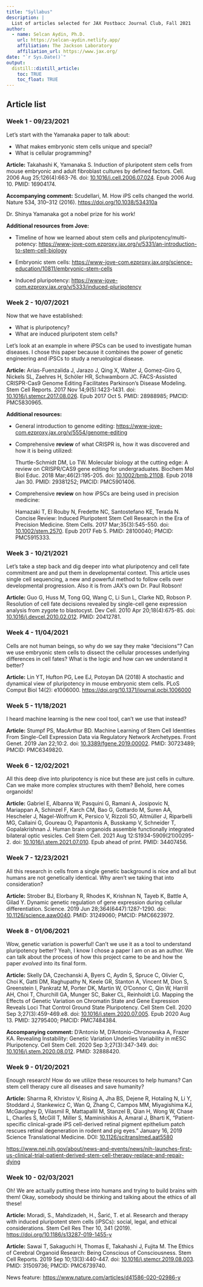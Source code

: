 ```yaml
---
title: "Syllabus"
description: |
  List of articles selected for JAX Postbacc Journal Club, Fall 2021
author:
  - name: Selcan Aydin, Ph.D.
    url: https://selcan-aydin.netlify.app/
    affiliation: The Jackson Laboratory
    affiliation_url: https://www.jax.org/
date: "`r Sys.Date()`"
output: 
  distill::distill_article:
    toc: TRUE
    toc_float: TRUE
---
```


## Article list

### Week 1 - 09/23/2021

Let's start with the Yamanaka paper to talk about:

-   What makes embryonic stem cells unique and special?
-   What is cellular programming?

**Article:** Takahashi K, Yamanaka S. Induction of pluripotent stem cells from mouse embryonic and adult fibroblast cultures by defined factors. Cell. 2006 Aug 25;126(4):663-76. doi: [10.1016/j.cell.2006.07.024](https://doi.org/10.1016/j.cell.2006.07.024). Epub 2006 Aug 10. PMID: 16904174.

**Accompanying comment:** Scudellari, M. How iPS cells changed the world. Nature 534, 310--312 (2016). <https://doi.org/10.1038/534310a>

Dr. Shinya Yamanaka got a nobel prize for his work!

**Additional resources from Jove:**

-   Timeline of how we learned about stem cells and pluripotency/multi-potency: <https://www-jove-com.ezproxy.jax.org/v/5331/an-introduction-to-stem-cell-biology>

-   Embryonic stem cells: <https://www-jove-com.ezproxy.jax.org/science-education/10811/embryonic-stem-cells>

-   Induced pluripotency: <https://www-jove-com.ezproxy.jax.org/v/5333/induced-pluripotency>

### Week 2 - 10/07/2021

Now that we have established:

-   What is pluripotency?
-   What are induced pluripotent stem cells?

Let's look at an example in where iPSCs can be used to investigate human diseases. I chose this paper because it combines the power of genetic engineering and iPSCs to study a neruological disease.

**Article:** Arias-Fuenzalida J, Jarazo J, Qing X, Walter J, Gomez-Giro G, Nickels SL, Zaehres H, Schöler HR, Schwamborn JC. FACS-Assisted CRISPR-Cas9 Genome Editing Facilitates Parkinson's Disease Modeling. Stem Cell Reports. 2017 Nov 14;9(5):1423-1431. doi: [10.1016/j.stemcr.2017.08.026](https://doi.org/10.1016/j.stemcr.2017.08.026). Epub 2017 Oct 5. PMID: 28988985; PMCID: PMC5830965.

**Additional resources:**

-   General introduction to genome editing: <https://www-jove-com.ezproxy.jax.org/v/5554/genome-editing>

-   Comprehensive **review** of what CRISPR is, how it was discovered and how it is being utilized:

    Thurtle-Schmidt DM, Lo TW. Molecular biology at the cutting edge: A review on CRISPR/CAS9 gene editing for undergraduates. Biochem Mol Biol Educ. 2018 Mar;46(2):195-205. doi: [10.1002/bmb.21108](https://iubmb.onlinelibrary.wiley.com/doi/10.1002/bmb.21108). Epub 2018 Jan 30. PMID: 29381252; PMCID: PMC5901406.

-   Comprehensive **review** on how iPSCs are being used in precision medicine:

    Hamazaki T, El Rouby N, Fredette NC, Santostefano KE, Terada N. Concise Review: Induced Pluripotent Stem Cell Research in the Era of Precision Medicine. Stem Cells. 2017 Mar;35(3):545-550. doi: [10.1002/stem.2570](https://stemcellsjournals.onlinelibrary.wiley.com/doi/10.1002/stem.2570). Epub 2017 Feb 5. PMID: 28100040; PMCID: PMC5915333.

### Week 3 - 10/21/2021

Let's take a step back and dig deeper into what pluripotency and cell fate commitment are and put them in developmental context. This article uses single cell sequencing, a new and powerful method to follow cells over developmental progression. Also it is from JAX's own Dr. Paul Robson!

**Article:** Guo G, Huss M, Tong GQ, Wang C, Li Sun L, Clarke ND, Robson P. Resolution of cell fate decisions revealed by single-cell gene expression analysis from zygote to blastocyst. Dev Cell. 2010 Apr 20;18(4):675-85. doi: [10.1016/j.devcel.2010.02.012](https://doi.org/10.1016/j.devcel.2010.02.012). PMID: 20412781.

### Week 4 - 11/04/2021

Cells are not human beings, so why do we say they make "decisions"? Can we use embryonic stem cells to dissect the cellular processes underlying differences in cell fates? What is the logic and how can we understand it better?

**Article:** Lin YT, Hufton PG, Lee EJ, Potoyan DA (2018) A stochastic and dynamical view of pluripotency in mouse embryonic stem cells. PLoS Comput Biol 14(2): e1006000. <https://doi.org/10.1371/journal.pcbi.1006000>

### Week 5 - 11/18/2021

I heard machine learning is the new cool tool, can't we use that instead?

**Article:** Stumpf PS, MacArthur BD. Machine Learning of Stem Cell Identities From Single-Cell Expression Data via Regulatory Network Archetypes. Front Genet. 2019 Jan 22;10:2. doi: [10.3389/fgene.2019.00002](https://doi.org/10.3389/fgene.2019.00002). PMID: 30723489; PMCID: PMC6349820.

### Week 6 - 12/02/2021

All this deep dive into pluripotency is nice but these are just cells in culture. Can we make more complex structures with them? Behold, here comes organoids!

**Article:** Gabriel E, Albanna W, Pasquini G, Ramani A, Josipovic N, Mariappan A, Schinzel F, Karch CM, Bao G, Gottardo M, Suren AA, Hescheler J, Nagel-Wolfrum K, Persico V, Rizzoli SO, Altmüller J, Riparbelli MG, Callaini G, Goureau O, Papantonis A, Busskamp V, Schneider T, Gopalakrishnan J. Human brain organoids assemble functionally integrated bilateral optic vesicles. Cell Stem Cell. 2021 Aug 12:S1934-5909(21)00295-2. doi: [10.1016/j.stem.2021.07.010](https://doi.org/10.1016/j.stem.2021.07.010). Epub ahead of print. PMID: 34407456.

### Week 7 - 12/23/2021

All this research in cells from a single genetic background is nice and all but humans are not genetically identical. Why aren't we taking that into consideration?

**Article:** Strober BJ, Elorbany R, Rhodes K, Krishnan N, Tayeb K, Battle A, Gilad Y. Dynamic genetic regulation of gene expression during cellular differentiation. Science. 2019 Jun 28;364(6447):1287-1290. doi: [10.1126/science.aaw0040](https://doi.org/10.1126/science.aaw0040). PMID: 31249060; PMCID: PMC6623972.

### Week 8 - 01/06/2021

Wow, genetic variation is powerful! Can't we use it as a tool to understand pluripotency better? Yeah, I know I chose a paper I am on as an author. We can talk about the process of how this project came to be and how the paper *evolved* into its final form.

**Article:** Skelly DA, Czechanski A, Byers C, Aydin S, Spruce C, Olivier C, Choi K, Gatti DM, Raghupathy N, Keele GR, Stanton A, Vincent M, Dion S, Greenstein I, Pankratz M, Porter DK, Martin W, O'Connor C, Qin W, Harrill AH, Choi T, Churchill GA, Munger SC, Baker CL, Reinholdt LG. Mapping the Effects of Genetic Variation on Chromatin State and Gene Expression Reveals Loci That Control Ground State Pluripotency. Cell Stem Cell. 2020 Sep 3;27(3):459-469.e8. doi: [10.1016/j.stem.2020.07.005](https://doi.org/10.1016/j.stem.2020.07.005). Epub 2020 Aug 13. PMID: 32795400; PMCID: PMC7484384.

**Accompanying comment:** D'Antonio M, D'Antonio-Chronowska A, Frazer KA. Revealing Instability: Genetic Variation Underlies Variability in mESC Pluripotency. Cell Stem Cell. 2020 Sep 3;27(3):347-349. doi: [10.1016/j.stem.2020.08.012](https://doi.org/10.1016/j.stem.2020.08.012). PMID: 32888420.

### Week 9 - 01/20/2021

Enough research! How do we utilize these resources to help humans? Can stem cell therapy cure all diseases and save humanity?

**Article:** Sharma R, Khristov V, Rising A, Jha BS, Dejene R, Hotaling N, Li Y, Stoddard J, Stankewicz C, Wan Q, Zhang C, Campos MM, Miyagishima KJ, McGaughey D, Vilasmil R, Mattapallil M, Stanzel B, Qian H, Wong W, Chase L, Charles S, McGill T, Miller S, Maminishikis A, Amaral J, Bharti K, "Patient-specific clinical-grade iPS cell-derived retinal pigment epithelium patch rescues retinal degeneration in rodent and pig eyes." January 16, 2019 Science Translational Medicine. DOI: [10.1126/scitranslmed.aat5580](https://doi.org/10.1126/scitranslmed.aat5580)

<https://www.nei.nih.gov/about/news-and-events/news/nih-launches-first-us-clinical-trial-patient-derived-stem-cell-therapy-replace-and-repair-dying>

### Week 10 - 02/03/2021

Oh! We are actually putting these into humans and trying to build brains with them! Okay, somebody should be thinking and talking about the ethics of all these!

**Article:** Moradi, S., Mahdizadeh, H., Šarić, T. et al. Research and therapy with induced pluripotent stem cells (iPSCs): social, legal, and ethical considerations. Stem Cell Res Ther 10, 341 (2019). <https://doi.org/10.1186/s13287-019-1455-y>

**Article:** Sawai T, Sakaguchi H, Thomas E, Takahashi J, Fujita M. The Ethics of Cerebral Organoid Research: Being Conscious of Consciousness. Stem Cell Reports. 2019 Sep 10;13(3):440-447. doi: [10.1016/j.stemcr.2019.08.003](https://doi.org/10.1016/j.stemcr.2019.08.003). PMID: 31509736; PMCID: PMC6739740.

News feature: <https://www.nature.com/articles/d41586-020-02986-y>
